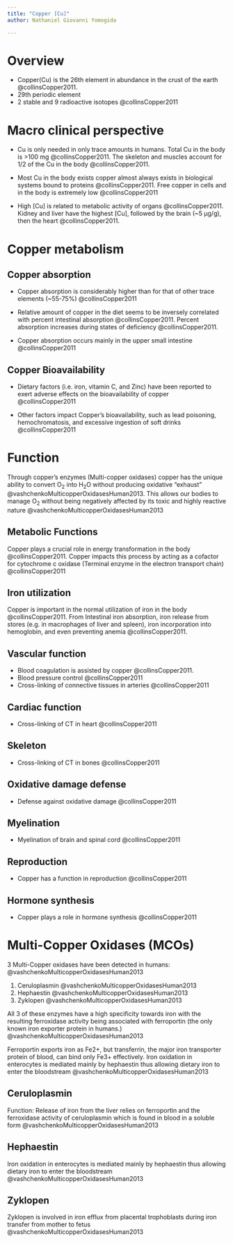 ```yaml
---
title: "Copper [Cu]"
author: Nathaniel Giovanni Yomogida

---
```


# Overview
- Copper(Cu) is the 26th element in abundance in the crust of the earth @collinsCopper2011.
- 29th periodic element
- 2 stable and 9 radioactive isotopes @collinsCopper2011

# Macro clinical perspective
- Cu is only needed in only trace amounts in humans. Total Cu in the body is >100 mg @collinsCopper2011. The skeleton and muscles account for 1/2 of the Cu in the body @collinsCopper2011.

- Most Cu in the body exists copper almost always exists in biological systems bound to proteins @collinsCopper2011. Free copper in cells and in the body is extremely low @collinsCopper2011
- High [Cu] is related to metabolic activity of organs @collinsCopper2011. Kidney and liver have the highest [Cu], followed by the brain (~5 µg/g), then the heart @collinsCopper2011.

# Copper metabolism
## Copper absorption
- Copper absorption is considerably higher than for that of other trace elements (~55-75%) @collinsCopper2011

- Relative amount of copper in the diet seems to be inversely correlated with percent intestinal absorption @collinsCopper2011. Percent absorption increases during states of deficiency @collinsCopper2011.
- Copper absorption occurs mainly in the upper small intestine @collinsCopper2011

## Copper Bioavailability
- Dietary factors (i.e. iron, vitamin C, and Zinc) have been reported to exert adverse effects on the bioavailability of copper @collinsCopper2011

- Other factors impact Copper's bioavailability, such as lead poisoning, hemochromatosis, and excessive ingestion of soft drinks @collinsCopper2011

# Function
Through copper's enzymes (Multi-copper oxidases) copper has the unique ability to convert O~2~ into H~2~O without producing oxidative “exhaust” @vashchenkoMulticopperOxidasesHuman2013. This allows our bodies to manage O~2~ without being negatively affected by its toxic and highly reactive nature @vashchenkoMulticopperOxidasesHuman2013

## Metabolic Functions
Copper plays a crucial role in energy transformation in the body @collinsCopper2011. Copper impacts this process by acting as a cofactor for cytochrome c oxidase (Terminal enzyme in the electron transport chain) @collinsCopper2011

## Iron utilization
Copper is important in the normal utilization of iron in the body @collinsCopper2011. From Intestinal iron absorption, iron release from stores (e.g. in macrophages of liver and spleen), iron incorporation into hemoglobin, and even preventing anemia @collinsCopper2011.

## Vascular function
- Blood coagulation is assisted by copper @collinsCopper2011. 
- Blood pressure control @collinsCopper2011
- Cross-linking of connective tissues in arteries @collinsCopper2011

## Cardiac function
- Cross-linking of CT in heart @collinsCopper2011

## Skeleton
- Cross-linking of CT in bones @collinsCopper2011

## Oxidative damage defense
- Defense against oxidative damage @collinsCopper2011

## Myelination
- Myelination of brain and spinal cord @collinsCopper2011

## Reproduction
- Copper has a function in reproduction @collinsCopper2011

## Hormone synthesis
- Copper plays a role in hormone synthesis @collinsCopper2011

# Multi-Copper Oxidases (MCOs)
3 Multi-Copper oxidases have been detected in humans: @vashchenkoMulticopperOxidasesHuman2013

1. Ceruloplasmin @vashchenkoMulticopperOxidasesHuman2013
2. Hephaestin @vashchenkoMulticopperOxidasesHuman2013
3. Zyklopen @vashchenkoMulticopperOxidasesHuman2013

All 3 of these enzymes  have a high specificity towards iron with the resulting ferroxidase activity being associated with ferroportin (the only known iron exporter protein in humans.) @vashchenkoMulticopperOxidasesHuman2013



Ferroportin exports iron as Fe2+, but transferrin, the major iron transporter protein of blood, can bind only Fe3+ effectively. Iron oxidation in enterocytes is mediated mainly by hephaestin thus allowing dietary iron to enter the bloodstream @vashchenkoMulticopperOxidasesHuman2013

## Ceruloplasmin
Function: Release of iron from the liver relies on ferroportin and the ferroxidase activity of ceruloplasmin which is found in blood in a soluble form @vashchenkoMulticopperOxidasesHuman2013

## Hephaestin
Iron oxidation in enterocytes is mediated mainly by hephaestin thus allowing dietary iron to enter the bloodstream @vashchenkoMulticopperOxidasesHuman2013

## Zyklopen
Zyklopen is involved in iron efflux from placental trophoblasts during iron transfer from mother to fetus @vashchenkoMulticopperOxidasesHuman2013